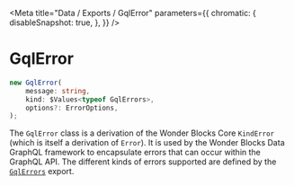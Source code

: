 
<Meta
    title="Data / Exports / GqlError"
    parameters={{
        chromatic: {
            disableSnapshot: true,
        },
    }}
/>

# GqlError

```ts
new GqlError(
    message: string,
    kind: $Values<typeof GqlErrors>,
    options?: ErrorOptions,
);
```

The `GqlError` class is a derivation of the Wonder Blocks Core `KindError` (which is itself a derivation of `Error`). It is used by the Wonder Blocks Data GraphQL framework to encapsulate errors that can occur within the GraphQL API. The different kinds of errors supported are defined by the [`GqlErrors`](/docs/data-exports-gqlerrors--page) export.
